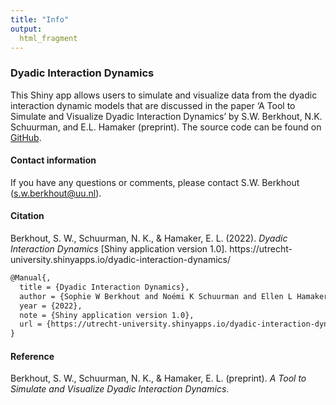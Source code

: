 ```yaml
---
title: "Info"
output: 
  html_fragment
---
```


### Dyadic Interaction Dynamics
This Shiny app allows users to simulate and visualize data from the dyadic interaction dynamic models that are discussed in the paper 'A Tool to Simulate and Visualize Dyadic Interaction Dynamics' by S.W. Berkhout, N.K. Schuurman, and E.L. Hamaker (preprint). The source code can be found on <a href="https://github.com/sophieberkhout/dyadic-interaction-dynamics" target="_blank">GitHub</a>.

#### Contact information
If you have any questions or comments, please contact S.W. Berkhout ([s.w.berkhout@uu.nl](mailto:s.w.berkhout@uu.nl)).

#### Citation
Berkhout, S. W., Schuurman, N. K., & Hamaker, E. L. (2022). *Dyadic Interaction Dynamics* [Shiny application version 1.0]. https://utrecht-university.shinyapps.io/dyadic-interaction-dynamics/

```latex
@Manual{,
  title = {Dyadic Interaction Dynamics},
  author = {Sophie W Berkhout and Noémi K Schuurman and Ellen L Hamaker},
  year = {2022},
  note = {Shiny application version 1.0},
  url = {https://utrecht-university.shinyapps.io/dyadic-interaction-dynamics/},
}
```

#### Reference
Berkhout, S. W., Schuurman, N. K., & Hamaker, E. L. (preprint). *A Tool to Simulate and Visualize Dyadic Interaction Dynamics*.